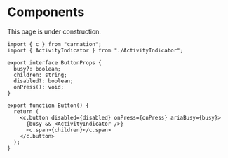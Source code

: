 # Components

<Callout type="warning" emoji="🚧">
  This page is under construction.
</Callout>

```tsx filename="packages/ui/components/Button.tsx"
import { c } from "carnation";
import { ActivityIndicator } from "./ActivityIndicator";

export interface ButtonProps {
  busy?: boolean;
  children: string;
  disabled?: boolean;
  onPress(): void;
}

export function Button() {
  return (
    <c.button disabled={disabled} onPress={onPress} ariaBusy={busy}>
      {busy && <ActivityIndicator />}
      <c.span>{children}</c.span>
    </c.button>
  );
}
```

